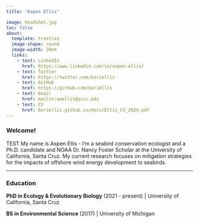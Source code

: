 ```yaml
---
title: "Aspen Ellis"

image: headshot.jpg
toc: false
about: 
  template: trestles
  image-shape: round
  image-width: 20em
  links:
    - text: LinkedIn
      href: https://www.linkedin.com/in/aspen-ellis/
    - text: Twitter
      href: https://twitter.com/boriellis
    - text: GitHub
      href: https://github.com/boriellis
    - text: Email
      href: mailto:aaellis@ucsc.edu
    - text: CV
      href: boriellis.github.io/docs/Ellis_CV_2024.pdf
---
```


### Welcome!

TEST My name is Aspen Ellis - I'm a seabird conservation ecologist and a Ph.D. candidate and NOAA Dr. Nancy Foster Scholar at the University of California, Santa Cruz. My current research focuses on mitigation strategies for the impacts of offshore wind energy development to seabirds.

------------------------------------------------------------------------

### Education

**PhD in Ecology & Evolutionary Biology** (2021 - present) \| University of California, Santa Cruz

**BS in Environmental Science** (2017) \| University of Michigan
